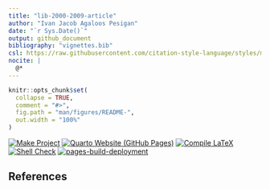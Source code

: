```yaml
---
title: "lib-2000-2009-article"
author: "Ivan Jacob Agaloos Pesigan"
date: "`r Sys.Date()`"
output: github_document
bibliography: "vignettes.bib"
csl: https://raw.githubusercontent.com/citation-style-language/styles/master/apa.csl
nocite: |
  @*
---
```


<!-- README.md is generated from .setup/readme/README.Rmd. Please edit that file -->

```r
knitr::opts_chunk$set(
  collapse = TRUE,
  comment = "#>",
  fig.path = "man/figures/README-",
  out.width = "100%"
)
```

<!-- badges: start -->
[![Make Project](https://github.com/ijapesigan/lib-2000-2009-article/actions/workflows/make.yml/badge.svg)](https://github.com/ijapesigan/lib-2000-2009-article/actions/workflows/make.yml)
[![Quarto Website (GitHub Pages)](https://github.com/ijapesigan/lib-2000-2009-article/actions/workflows/quarto-gh-pages.yml/badge.svg)](https://github.com/ijapesigan/lib-2000-2009-article/actions/workflows/quarto-gh-pages.yml)
[![Compile LaTeX](https://github.com/ijapesigan/lib-2000-2009-article/actions/workflows/latex.yml/badge.svg)](https://github.com/ijapesigan/lib-2000-2009-article/actions/workflows/latex.yml)
[![Shell Check](https://github.com/ijapesigan/lib-2000-2009-article/actions/workflows/shellcheck.yml/badge.svg)](https://github.com/ijapesigan/lib-2000-2009-article/actions/workflows/shellcheck.yml)
[![pages-build-deployment](https://github.com/ijapesigan/lib-2000-2009-article/actions/workflows/pages/pages-build-deployment/badge.svg)](https://github.com/ijapesigan/lib-2000-2009-article/actions/workflows/pages/pages-build-deployment)
<!-- badges: end -->

## References

